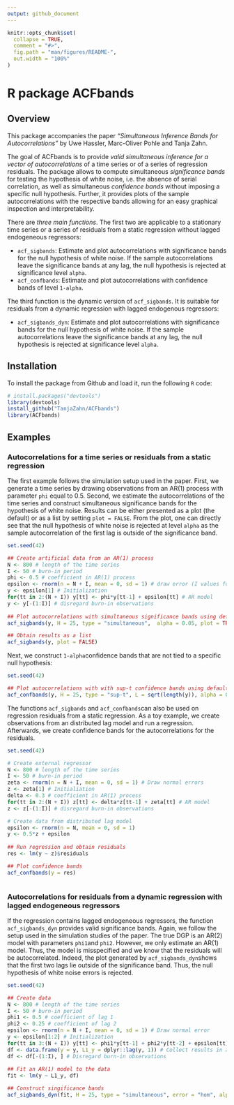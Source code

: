 ```yaml
---
output: github_document
---
```


<!-- README.md is generated from README.Rmd. Please edit that file -->

```r
knitr::opts_chunk$set(
  collapse = TRUE,
  comment = "#>",
  fig.path = "man/figures/README-",
  out.width = "100%"
)
```

# R package ACFbands

<!-- badges: start -->
<!-- badges: end -->

## Overview

This package accompanies the paper *"Simultaneous Inference Bands for Autocorrelations"* by Uwe Hassler, Marc-Oliver Pohle and Tanja Zahn. 

The goal of ACFbands is to provide *valid simultaneous inference for a vector of autocorrelations* of a time series or of a series of regression residuals. The package allows to compute simultaneous *significance bands* for testing the hypothesis of white noise, i.e. the absence of serial correlation, as well as simultaneous *confidence bands* without imposing a specific null hypothesis. Further, it provides plots of the sample autocorrelations with the respective bands allowing for an easy graphical inspection and interpretability.

There are *three main functions*. The first two are applicable to a stationary time series or a series of residuals from a static regression without lagged endogeneous regressors:

* `acf_sigbands`: Estimate and plot autocorrelations with significance bands for the null hypothesis of white noise. If the sample autocorrelations leave the significance bands at any lag, the null hypothesis is rejected at significance level `alpha`.
* `acf_confbands`: Estimate and plot autocorrelations with confidence bands of level `1-alpha`.

The third function is the dynamic version of `acf_sigbands`. It is suitable for residuals from a dynamic regression with lagged endogenous regressors:

* `acf_sigbands_dyn`: Estimate and plot autocorrelations with significance bands for the null hypothesis of white noise.  If the sample autocorrelations leave the significance bands at any lag, the null hypothesis is rejected at significance level `alpha`.

## Installation

To install the package from Github and load it, run the following `R` code:

```r
# install.packages("devtools")
library(devtools)
install_github("TanjaZahn/ACFbands")
library(ACFbands)
```


## Examples

### Autocorrelations for a time series or residuals from a static regression

The first example follows the simulation setup used in the paper. First, we generate a time series by drawing observations from an AR(1) process with parameter `phi` equal to 0.5. Second, we estimate the autocorrelations of the time series and construct simultaneous significance bands for the hypothesis of white noise. Results can be either presented as a plot (the default) or as a list by setting `plot = FALSE`. From the plot, one can directly see that the null hypothesis of white noise is rejected at level `alpha` as the sample autocorrelation of the first lag is outside of the significance band.

```r
set.seed(42)

## Create artificial data from an AR(1) process
N <- 800 # length of the time series
I <- 50 # burn-in period
phi <- 0.5 # coefficient in AR(1) process
epsilon <- rnorm(n = N + I, mean = 0, sd = 1) # draw error (I values for burn-in period)
y <- epsilon[1] # Initialization
for(tt in 2:(N + I)) y[tt] <- phi*y[tt-1] + epsilon[tt] # AR model
y <- y[-(1:I)] # disregard burn-in observations
 
## Plot autocorrelations with simultaneous significance bands using default settings
acf_sigbands(y, H = 25, type = "simultaneous",  alpha = 0.05, plot = TRUE)

## Obtain results as a list
acf_sigbands(y, plot = FALSE)

```

Next, we construct `1-alpha`confidence bands that are not tied to a specific null hypothesis:

```r
set.seed(42)

## Plot autocorrelations with with sup-t confidence bands using default settings
acf_confbands(y, H = 25, type = "sup-t", L = sqrt(length(y)), alpha = 0.05, plot = TRUE, B_hat = NULL, B_hat_diag = NULL)


```
The functions `acf_sigbands` and `acf_confbands`can also be used on regression residuals from a static regression. As a toy example, we create observations from an distributed lag model and run a regression. Afterwards, we create confidence bands for the autocorrelations for the residuals.

```r
set.seed(42)

# Create external regressor
N <- 800 # length of the time series
I <- 50 # burn-in period
zeta <- rnorm(n = N + I, mean = 0, sd = 1) # Draw normal errors
z <- zeta[1] # Initialiation
delta <- 0.3 # coefficient in AR(1) process
for(tt in 2:(N + I)) z[tt] <- delta*z[tt-1] + zeta[tt] # AR model
z <- z[-(1:I)] # disregard burn-in observations

# Create data from distributed lag model
epsilon <- rnorm(n = N, mean = 0, sd = 1)
y <- 0.5*z + epsilon
 
## Run regression and obtain residuals
res <- lm(y ~ z)$residuals

## Plot confidence bands
acf_confbands(y = res)



```

### Autocorrelations for residuals from a dynamic regression with lagged endogeneous regressors

If the regression contains lagged endogeneous regressors, the function `acf_sigbands_dyn` provides valid significance bands. Again, we follow the setup used in the simulation studies of the paper. The true DGP is an AR(2) model with parameters `phi1`and `phi2`. However, we only estimate an AR(1) model. Thus, the model is misspecified and we know that the residuals will be autocorrelated. Indeed, the plot generated by `acf_sigbands_dyn`shows that the first two lags lie outside of the significance band. Thus, the null hypothesis of white noise errors is rejected.

```r
set.seed(42)

## Create data
N <- 800 # length of the time series
I <- 50 # burn-in period
phi1 <- 0.5 # coefficient of lag 1
phi2 <- 0.25 # coefficient of lag 2
epsilon <- rnorm(n = N + I, mean = 0, sd = 1) # Draw normal error
y <- epsilon[1:2] # Initialization
for(tt in 3:(N + I)) y[tt] <- phi1*y[tt-1] + phi2*y[tt-2] + epsilon[tt] # AR(2) model
df <- data.frame(y = y, L1_y = dplyr::lag(y, 1)) # Collect results in a data frame
df <- df[-(1:I), ] # Disregard burn-in observations
  
## Fit an AR(1) model to the data
fit <- lm(y ~ L1_y, df)

## Construct singificance bands
acf_sigbands_dyn(fit, H = 25, type = "simultaneous", error = "hom", alpha = 0.05, plot = TRUE, Sigma_rho_hat = NULL)



```


